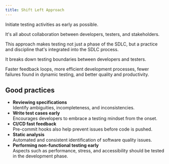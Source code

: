 ```yaml
---
title: Shift Left Approach
---
```

Initiate testing activities as early as possible.

It's all about collaboration between developers, testers, and stakeholders.

This approach makes testing not just a phase of the SDLC, but a practice and discipline that's integrated into the SDLC process.

It breaks down testing boundaries between developers and testers.

Faster feedback loops, more efficient development processes, fewer failures found in dynamic testing, and better quality and productivity.

## Good practices

* **Reviewing specifications**  
  Identify ambiguities, incompleteness, and inconsistencies.
* **Write test cases early**  
  Encourages developers to embrace a testing mindset from the onset.
* **CI/CD fast feedback**  
  Pre-commit hooks also help prevent issues before code is pushed.
* **Static analysis**  
  Automated and consistent identification of software quality issues.
* **Performing non-functional testing early**  
  Aspects such as performance, stress, and accessibility should be tested in the development phase.
  